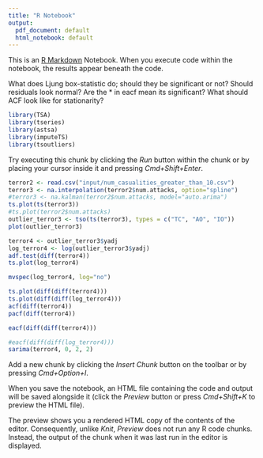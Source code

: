 ```yaml
---
title: "R Notebook"
output:
  pdf_document: default
  html_notebook: default
---
```


This is an [R Markdown](http://rmarkdown.rstudio.com) Notebook. When you execute code within the notebook, the results appear beneath the code. 

What does Ljung box-statistic do; should they be significant or not? Should residuals look normal? Are the * in eacf mean its significant? What should ACF look like for stationarity?

```r
library(TSA)
library(tseries)
library(astsa)
library(imputeTS)
library(tsoutliers)
```

Try executing this chunk by clicking the *Run* button within the chunk or by placing your cursor inside it and pressing *Cmd+Shift+Enter*. 

```r
terror2 <- read.csv("input/num_casualities_greater_than_10.csv")
terror3 <- na.interpolation(terror2$num.attacks, option="spline")
#terror3 <- na.kalman(terror2$num.attacks, model="auto.arima")
ts.plot(ts(terror3))
#ts.plot(terror2$num.attacks)
outlier_terror3 <- tso(ts(terror3), types = c("TC", "AO", "IO"))
plot(outlier_terror3)
```

```r
terror4 <- outlier_terror3$yadj
log_terror4 <- log(outlier_terror3$yadj)
adf.test(diff(terror4))
ts.plot(log_terror4)
```

```r
mvspec(log_terror4, log="no")
```

```r
ts.plot(diff(diff(terror4)))
ts.plot(diff(diff(log_terror4)))
acf(diff(terror4))
pacf(diff(terror4))
```


```r
eacf(diff(diff(terror4)))
```

```r
#eacf(diff(diff(log_terror4)))
sarima(terror4, 0, 2, 2)
```

Add a new chunk by clicking the *Insert Chunk* button on the toolbar or by pressing *Cmd+Option+I*.

When you save the notebook, an HTML file containing the code and output will be saved alongside it (click the *Preview* button or press *Cmd+Shift+K* to preview the HTML file). 

The preview shows you a rendered HTML copy of the contents of the editor. Consequently, unlike *Knit*, *Preview* does not run any R code chunks. Instead, the output of the chunk when it was last run in the editor is displayed.

